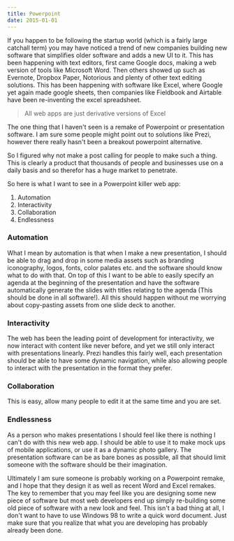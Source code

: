 ```yaml
---
title: Powerpoint
date: 2015-01-01
---
```




If you happen to be following the startup world (which is a fairly large catchall term) you may have noticed a trend of new companies building new software that simplifies older software and adds a new UI to it. This has been happening with text editors, first came Google docs, making a web version of tools like Microsoft Word. Then others showed up such as Evernote, Dropbox Paper, Notorious and plenty of other text editing solutions. This has been happening with software like Excel, where Google yet again made google sheets, then companies like Fieldbook and Airtable have been re-inventing the excel spreadsheet.

> All web apps are just derivative versions of Excel

The one thing that I haven't seen is a remake of Powerpoint or presentation software. I am sure some people might point out to solutions like Prezi, however there really hasn't been a breakout powerpoint alternative.

So I figured why not make a post calling for people to make such a thing. This is clearly a product that thousands of people and businesses use on a daily basis and so therefor has a huge market to penetrate.

So here is what I want to see in a Powerpoint killer web app:

1. Automation
2. Interactivity
3. Collaboration
4. Endlessness

### Automation

What I mean by automation is that when I make a new presentation, I should be able to drag and drop in some media assets such as branding iconography, logos, fonts, color palates etc. and the software should know what to do with that. On top of this I want to be able to easily specify an agenda at the beginning of the presentation and have the software automatically generate the slides with titles relating to the agenda (This should be done in all software!). All this should happen without me worrying about copy-pasting assets from one slide deck to another.

### Interactivity

The web has been the leading point of development for interactivity, we now interact with content like never before, and yet we still only interact with presentations linearly. Prezi handles this fairly well, each presentation should be able to have some dynamic navigation, while also allowing people to interact with the presentation in the format they prefer.

### Collaboration

This is easy, allow many people to edit it at the same time and you are set.

### Endlessness

As a person who makes presentations I should feel like there is nothing I can't do with this new web app. I should be able to use it to make mock ups of mobile applications, or use it as a dynamic photo gallery. The presentation software can be as bare bones as possible, all that should limit someone with the software should be their imagination.

Ultimately I am sure someone is probably working on a Powerpoint remake, and I hope that they design it as well as recent Word and Excel remakes. The key to remember that you may feel like you are designing some new piece of software but most web developers end up simply re-building some old piece of software with a new look and feel. This isn't a bad thing at all, I don't want to have to use Windows 98 to write a quick word document. Just make sure that you realize that what you are developing has probably already been done.

